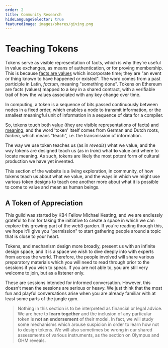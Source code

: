 ```yaml
---
order: 2
title: Community Research
hideLanguageSelector: true
featuredImage: images/shares/giving.png
---
```


# Teaching Tokens

Tokens serve as visible representation of facts, which is why they’re useful in value exchanges, as means of authentication, or for proving membership. This is because [facts are values](https://www.youtube.com/watch?v=-6BsiVyC1kM&t=1207s) which incorporate time; they are "an event or thing known to have happened or existed". The word comes from a past participle in Latin, _factum_, meaning "something done". Tokens on Ethereum are facts (values) mapped to a key in a shared contract, with a verifiable trail of how the values associated with any key change over time.

In computing, a token is a sequence of bits passed continuously between nodes in a fixed order, which enables a node to transmit information, or the smallest meaningful unit of information in a sequence of data for a compiler.

So, tokens touch both [value](/learn/module-1/value) (they are visible representations of facts) and [meaning](/learn/module-1/meaning), and the word 'token' itself comes from German and Dutch roots, _tachen_, which means "teach", i.e. the transmission of information. 

The way we use token teaches us (as in _reveals_) what we value, and the way tokens are designed teach us (as in _train_) what **to** value and where to locate meaning. As such, tokens are likely the most potent form of cultural production we have yet invented. 

This section of the website is a living exploration, in community, of how tokens teach us about what we value, and the ways in which we might use various token designs to teach one another more about what it is possible to come to value and mean as human beings.

## A Token of Appreciation

This guild was started by KB4 Fellow Michael Keating, and we are endlessly grateful to him for taking the initiative to create a space in which we can explore this growing part of the web3 garden. If you're reading through this, we hope it'll give you "permission" to start gathering people around a topic that is close to your heart.

Tokens, and mechanism design more broadly, present us with an infinite design space, and it is a space we wish to dive deeply into with experts from across the world. Therefore, the people involved will share various preparatory materials which you will need to read through prior to the sessions if you wish to speak. If you are not able to, you are still very welcome to join, but as a listener only. 

These are sessions intended for informed conversation. However, this doesn't mean the sessions are serious or heavy. We just think that the most fun and playful conversations arise when you are already familiar with at least some parts of the jungle gym.

> Nothing in this section is to be interpreted as financial or legal advice. We are here to **learn together** and the inclusion of any particular token is **not an endorsement** of their model. In fact, we will study some mechanisms which arouse suspicion in order to learn how not to design tokens. We will also sometimes be wrong in our shared assessments of various instruments, as the section on Olympus and OHM reveals.
